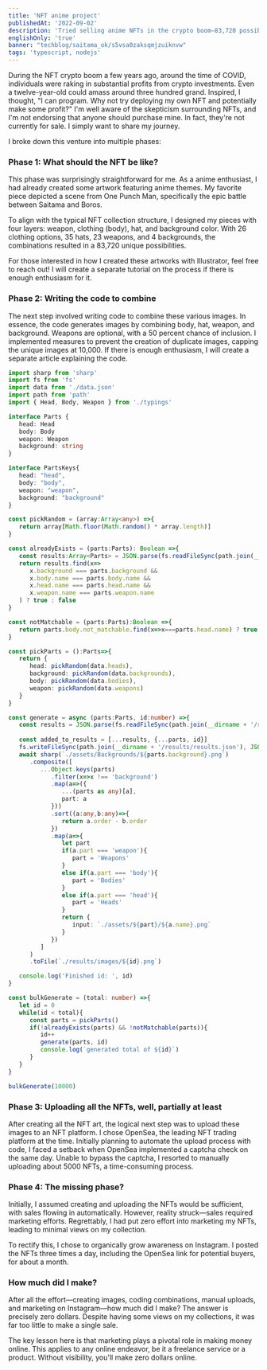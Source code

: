 ```yaml
---
title: 'NFT anime project'
publishedAt: '2022-09-02'
description: 'Tried selling anime NFTs in the crypto boom—83,720 possible unique pieces, coded a 10,000-image generator, uploaded 5,000 to OpenSea.'
englishOnly: 'true'
banner: "techblog/saitama_ok/s5vsa0zaksqmjzuiknvw"
tags: 'typescript, nodejs'
---
```


During the NFT crypto boom a few years ago, around the time of COVID, individuals were raking in substantial profits from crypto investments. Even a twelve-year-old could amass around three hundred grand. Inspired, I thought, "I can program. Why not try deploying my own NFT and potentially make some profit?" I'm well aware of the skepticism surrounding NFTs, and I'm not endorsing that anyone should purchase mine. In fact, they're not currently for sale. I simply want to share my journey.

I broke down this venture into multiple phases:

### **Phase 1: What should the NFT be like?**

This phase was surprisingly straightforward for me. As a anime enthusiast, I had already created some artwork featuring anime themes. My favorite piece depicted a scene from One Punch Man, specifically the epic battle between Saitama and Boros.

To align with the typical NFT collection structure, I designed my pieces with four layers: weapon, clothing (body), hat, and background color. With 26 clothing options, 35 hats, 23 weapons, and 4 backgrounds, the combinations resulted in a 83,720 unique possibilities.

For those interested in how I created these artworks with Illustrator, feel free to reach out! I will create a separate tutorial on the process if there is enough enthusiasm for it.

### **Phase 2: Writing the code to combine**

The next step involved writing code to combine these various images. In essence, the code generates images by combining body, hat, weapon, and background. Weapons are optional, with a 50 percent chance of inclusion. I implemented measures to prevent the creation of duplicate images, capping the unique images at 10,000. If there is enough enthusiasm, I will create a separate article explaining the code.

```typescript
import sharp from 'sharp'
import fs from 'fs'
import data from './data.json'
import path from 'path'
import { Head, Body, Weapon } from './typings'

interface Parts {
   head: Head
   body: Body
   weapon: Weapon
   background: string
}

interface PartsKeys{
   head: "head",
   body: "body",
   weapon: "weapon",
   background: "background"
}

const pickRandom = (array:Array<any>) =>{
   return array[Math.floor(Math.random() * array.length)]
}

const alreadyExists = (parts:Parts): Boolean =>{
   const results:Array<Parts> = JSON.parse(fs.readFileSync(path.join(__dirname + '/results/results.json'), {encoding: 'utf-8'}))
   return results.find(x=> 
      x.background === parts.background && 
      x.body.name === parts.body.name &&
      x.head.name === parts.head.name &&
      x.weapon.name === parts.weapon.name
   ) ? true : false
}

const notMatchable = (parts:Parts):Boolean =>{
   return parts.body.not_matchable.find(x=>x===parts.head.name) ? true: false
}

const pickParts = ():Parts=>{
   return {
      head: pickRandom(data.heads), 
      background: pickRandom(data.backgrounds), 
      body: pickRandom(data.bodies), 
      weapon: pickRandom(data.weapons) 
   }
}

const generate = async (parts:Parts, id:number) =>{
   const results = JSON.parse(fs.readFileSync(path.join(__dirname + '/results/results.json'), {encoding: 'utf-8'}))
   
   const added_to_results = [...results, {...parts, id}]
   fs.writeFileSync(path.join(__dirname + '/results/results.json'), JSON.stringify(added_to_results))
   await sharp(`./assets/Backgrounds/${parts.background}.png`)
      .composite([
         ...Object.keys(parts)
            .filter(x=>x !== 'background')
            .map(a=>({
               ...(parts as any)[a],
               part: a
            }))
            .sort((a:any,b:any)=>{
               return a.order - b.order
            })
            .map(a=>{
               let part
               if(a.part === 'weapon'){
                  part = 'Weapons'
               }
               else if(a.part === 'body'){
                  part = 'Bodies'
               } 
               else if(a.part === 'head'){
                  part = 'Heads'
               }
               return {
                  input: `./assets/${part}/${a.name}.png`
               }
            })
         ]
      )
      .toFile(`./results/images/${id}.png`)

   console.log('Finished id: ', id)
}

const bulkGenerate = (total: number) =>{
   let id = 0
   while(id < total){
      const parts = pickParts()
      if(!alreadyExists(parts) && !notMatchable(parts)){
         id++
         generate(parts, id)
         console.log(`generated total of ${id}`)
      }
   }
}

bulkGenerate(10000)
```

### **Phase 3: Uploading all the NFTs, well, partially at least**

After creating all the NFT art, the logical next step was to upload these images to an NFT platform. I chose OpenSea, the leading NFT trading platform at the time. Initially planning to automate the upload process with code, I faced a setback when OpenSea implemented a captcha check on the same day. Unable to bypass the captcha, I resorted to manually uploading about 5000 NFTs, a time-consuming process.

### **Phase 4: The missing phase?**

Initially, I assumed creating and uploading the NFTs would be sufficient, with sales flowing in automatically. However, reality struck—sales required marketing efforts. Regrettably, I had put zero effort into marketing my NFTs, leading to minimal views on my collection.

To rectify this, I chose to organically grow awareness on Instagram. I posted the NFTs three times a day, including the OpenSea link for potential buyers, for about a month.

### **How much did I make?**

After all the effort—creating images, coding combinations, manual uploads, and marketing on Instagram—how much did I make? The answer is precisely zero dollars. Despite having some views on my collections, it was far too little to make a single sale.

The key lesson here is that marketing plays a pivotal role in making money online. This applies to any online endeavor, be it a freelance service or a product. Without visibility, you'll make zero dollars online.